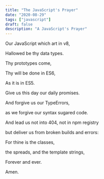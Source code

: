 ```yaml
---
title: "The JavaScript's Prayer"
date: "2020-08-29"
tags: ["javascript"]
draft: false
description: "A JavaScript's Prayer"
---
```


Our JavaScript which art in v8,

Hallowed be thy data types.

Thy prototypes come,

Thy will be done in ES6,

As it is in ES5.

Give us this day our daily promises.

And forgive us our TypeErrors,

as we forgive our syntax sugared code.

And lead us not into 404, not in npm registry

but deliver us from broken builds and errors:

For thine is the classes,

the spreads, and the template strings,

Forever and ever.

Amen.
